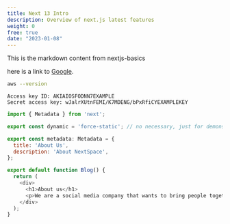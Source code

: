 ```yaml
---
title: Next 13 Intro
description: Overview of next.js latest features
weight: 0
free: true
date: "2023-01-08"
---
```


This is the markdown content from nextjs-basics

here is a link to [Google](https://www.google.com).

```bash
aws --version
```

```
Access key ID: AKIAIOSFODNN7EXAMPLE
Secret access key: wJalrXUtnFEMI/K7MDENG/bPxRfiCYEXAMPLEKEY
```


```js
import { Metadata } from 'next';

export const dynamic = 'force-static'; // no necessary, just for demonstration

export const metadata: Metadata = {
  title: 'About Us',
  description: 'About NextSpace',
};

export default function Blog() {
  return (
    <div>
      <h1>About us</h1>
      <p>We are a social media company that wants to bring people together!</p>
    </div>
  );
}
```